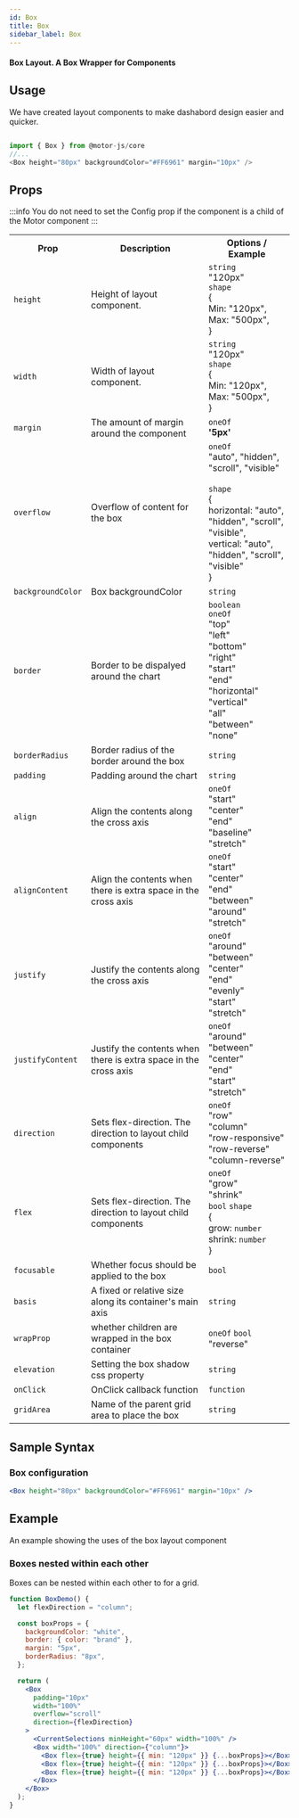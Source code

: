 ```yaml
---
id: Box
title: Box
sidebar_label: Box
---
```


#### Box Layout. A Box Wrapper for Components

## Usage

We have created layout components to make dashabord design easier and quicker.

```javascript

import { Box } from @motor-js/core
//...
<Box height="80px" backgroundColor="#FF6961" margin="10px" />

```

## Props

:::info
You do not need to set the Config prop if the component is a child of the Motor component
:::

<table>
  <tr>
    <th>Prop</th>
    <th>Description</th>
    <th>Options / Example</th>
  </tr>
  <tr>
    <td>
      <code>height</code>
    </td>
    <td>Height of layout component.</td>
    <td>
      <code>string</code>
      <br />
      "120px"
      <br />
      <code>shape</code>
      <br />
      &#123;
      <br />
      Min: "120px",
      <br />
      Max: "500px",
      <br />
      &#125;
    </td>
  </tr>
  <tr>
    <td>
      <code>width</code>
    </td>
    <td>Width of layout component.</td>
    <td>
      <code>string</code>
      <br />
      "120px"
      <br />
      <code>shape</code>
      <br />
      &#123;
      <br />
      Min: "120px",
      <br />
      Max: "500px",
      <br />
      &#125;
    </td>
  </tr>
  <tr>
    <td>
      <code>margin</code>
    </td>
    <td>The amount of margin around the component</td>
    <td>
      <code>oneOf</code>
      <br />
      <b>'5px'</b>
    </td>
  </tr>
  <tr>
    <td>
      <code>overflow</code>
    </td>
    <td>Overflow of content for the box</td>
    <td>
      <code>oneOf</code>
      <br />
      "auto", "hidden", "scroll", "visible"
      <br />
      <br />
      <code>shape</code>
      <br />
      &#123;
      <br />
      horizontal: "auto", "hidden", "scroll", "visible",
      <br />
      vertical: "auto", "hidden", "scroll", "visible"
      <br />
      &#125;
    </td>
  </tr>
  <tr>
    <td>
      <code>backgroundColor</code>
    </td>
    <td>Box backgroundColor</td>
    <td>
      <code>string</code>
      <br />
    </td>
  </tr>
  <tr>
    <td>
      <code>border</code>
    </td>
    <td>Border to be dispalyed around the chart</td>
    <td>
      <code>boolean</code>
      <br />
      <code>oneOf</code>
      <br />
      "top"
      <br />
      "left"
      <br />
      "bottom"
      <br />
      "right"
      <br />
      "start"
      <br />
      "end"
      <br />
      "horizontal"
      <br />
      "vertical"
      <br />
      "all"
      <br />
      "between"
      <br />
      "none"
      <br />
    </td>
  </tr>
  <tr>
    <td>
      <code>borderRadius</code>
    </td>
    <td>Border radius of the border around the box</td>
    <td>
      <code>string</code>
      <br />
    </td>
  </tr>
  <tr>
    <td>
      <code>padding</code>
    </td>
    <td>Padding around the chart</td>
    <td>
      <code>string</code>
      <br />
    </td>
  </tr>
  <tr>
    <td>
      <code>align</code>
    </td>
    <td>Align the contents along the cross axis</td>
    <td>
      <code>oneOf</code>
      <br />
      "start"
      <br /> "center"
      <br /> "end"
      <br /> "baseline"
      <br /> "stretch"
      <br />
    </td>
  </tr>
  <tr>
    <td>
      <code>alignContent</code>
    </td>
    <td>Align the contents when there is extra space in the cross axis</td>
    <td>
      <code>oneOf</code>
      <br />
      "start"
      <br />
      "center"
      <br />
      "end"
      <br />
      "between"
      <br />
      "around"
      <br />
      "stretch"
      <br />
    </td>
  </tr>
  <tr>
    <td>
      <code>justify</code>
    </td>
    <td>Justify the contents along the cross axis</td>
    <td>
      <code>oneOf</code>
      <br />
      "around"
      <br />
      "between"
      <br />
      "center"
      <br />
      "end"
      <br />
      "evenly"
      <br />
      "start"
      <br />
      "stretch"
      <br />
    </td>
  </tr>
  <tr>
    <td>
      <code>justifyContent</code>
    </td>
    <td>Justify the contents when there is extra space in the cross axis</td>
    <td>
      <code>oneOf</code>
      <br />
      "around"
      <br />
      "between"
      <br />
      "center"
      <br />
      "end"
      <br />
      "start"
      <br />
      "stretch"
      <br />
    </td>
  </tr>
  <tr>
    <td>
      <code>direction</code>
    </td>
    <td>Sets flex-direction. The direction to layout child components</td>
    <td>
      <code>oneOf</code>
      <br />
      "row"
      <br />
      "column"
      <br />
      "row-responsive"
      <br />
      "row-reverse"
      <br />
      "column-reverse"
      <br />
    </td>
  </tr>
  <tr>
    <td>
      <code>flex</code>
    </td>
    <td>Sets flex-direction. The direction to layout child components</td>
    <td>
      <code>oneOf</code>
      <br />
      "grow"
      <br /> "shrink"
      <br />
      <code>bool</code>
      <code>shape</code>
      <br />
      &#123;
      <br />
      grow: <code>number</code>
      <br />
      shrink: <code>number</code>
      <br />
      &#125;
    </td>
  </tr>
  <tr>
    <td>
      <code>focusable</code>
    </td>
    <td>Whether focus should be applied to the box</td>
    <td>
      <code>bool</code>
      <br />
    </td>
  </tr>
  <tr>
    <td>
      <code>basis</code>
    </td>
    <td>A fixed or relative size along its container's main axis</td>
    <td>
      <code>string</code>
      <br />
    </td>
  </tr>
  <tr>
    <td>
      <code>wrapProp</code>
    </td>
    <td>whether children are wrapped in the box container</td>
    <td>
      <code>oneOf</code>
      <code>bool</code>
      <br />
      "reverse"
      <br />
    </td>
  </tr>
  <tr>
    <td>
      <code>elevation</code>
    </td>
    <td>Setting the box shadow css property</td>
    <td>
      <code>string</code>
    </td>
  </tr>
  <tr>
    <td>
      <code>onClick</code>
    </td>
    <td>OnClick callback function</td>
    <td>
      <code>function</code>
    </td>
  </tr>
  <tr>
    <td>
      <code>gridArea</code>
    </td>
    <td>Name of the parent grid area to place the box</td>
    <td>
      <code>string</code>
    </td>
  </tr>
</table>

## Sample Syntax

### Box configuration

```jsx {11}
<Box height="80px" backgroundColor="#FF6961" margin="10px" />
```

## Example

An example showing the uses of the box layout component

### Boxes nested within each other

Boxes can be nested within each other to for a grid.

```jsx live
function BoxDemo() {
  let flexDirection = "column";

  const boxProps = {
    backgroundColor: "white",
    border: { color: "brand" },
    margin: "5px",
    borderRadius: "8px",
  };

  return (
    <Box
      padding="10px"
      width="100%"
      overflow="scroll"
      direction={flexDirection}
    >
      <CurrentSelections minHeight="60px" width="100%" />
      <Box width="100%" direction={"column"}>
        <Box flex={true} height={{ min: "120px" }} {...boxProps}></Box>
        <Box flex={true} height={{ min: "120px" }} {...boxProps}></Box>
        <Box flex={true} height={{ min: "120px" }} {...boxProps}></Box>
      </Box>
    </Box>
  );
}
```
